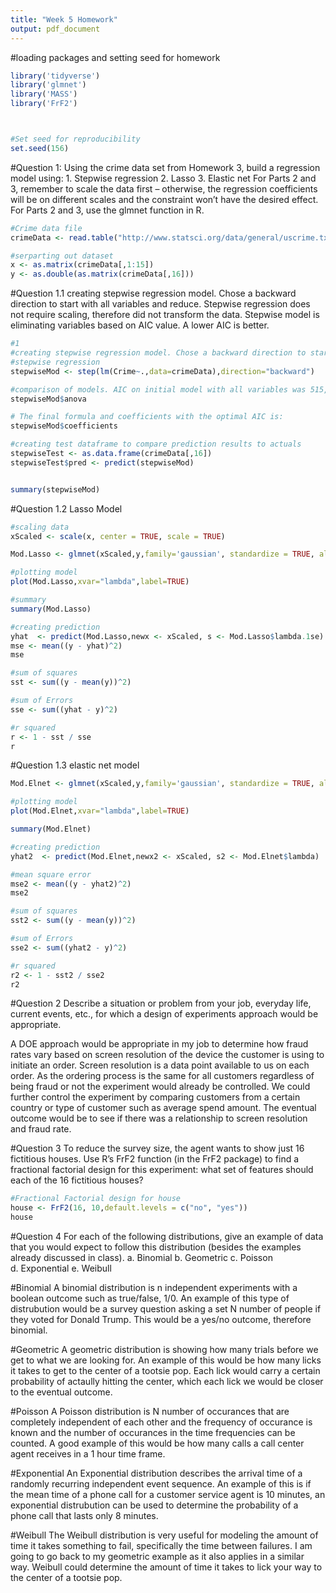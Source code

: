 ```yaml
---
title: "Week 5 Homework"
output: pdf_document
---
```


#loading packages and setting seed for homework
```r
library('tidyverse')
library('glmnet')
library('MASS')
library('FrF2')



#Set seed for reproducibility
set.seed(156)

```

#Question 1:
Using the crime data set from Homework 3, build a regression model using:
1. Stepwise regression
2. Lasso
3. Elastic net
For Parts 2 and 3, remember to scale the data first – otherwise, the regression coefficients will be on
different scales and the constraint won’t have the desired effect.
For Parts 2 and 3, use the glmnet function in R. 

```r
#Crime data file 
crimeData <- read.table("http://www.statsci.org/data/general/uscrime.txt", header = TRUE)

#serparting out dataset
x <- as.matrix(crimeData[,1:15])
y <- as.double(as.matrix(crimeData[,16]))

```

#Question 1.1
creating stepwise regression model. Chose a backward direction to start with all variables and reduce. Stepwise regression does not require scaling, therefore did not transform the data. Stepwise model is eliminating variables based on AIC value. A lower AIC is better. 
```r
#1
#creating stepwise regression model. Chose a backward direction to start with all variables and reduce. Stepwise regression does not require scaling, therefore did not transform the data. 
#stepwise regression
stepwiseMod <- step(lm(Crime~.,data=crimeData),direction="backward")

#comparison of models. AIC on initial model with all variables was 515, ended up at 504.
stepwiseMod$anova

# The final formula and coefficients with the optimal AIC is:
stepwiseMod$coefficients

#creating test dataframe to compare prediction results to actuals 
stepwiseTest <- as.data.frame(crimeData[,16])
stepwiseTest$pred <- predict(stepwiseMod)


summary(stepwiseMod)


```


#Question 1.2
Lasso Model 
```r
#scaling data 
xScaled <- scale(x, center = TRUE, scale = TRUE)

Mod.Lasso <- glmnet(xScaled,y,family='gaussian', standardize = TRUE, alpha=1)

#plotting model 
plot(Mod.Lasso,xvar="lambda",label=TRUE)

#summary
summary(Mod.Lasso)

#creating prediction 
yhat  <- predict(Mod.Lasso,newx <- xScaled, s <- Mod.Lasso$lambda.1se)
mse <- mean((y - yhat)^2)
mse

#sum of squares 
sst <- sum((y - mean(y))^2)

#sum of Errors
sse <- sum((yhat - y)^2)

#r squared
r <- 1 - sst / sse
r

```

#Question 1.3
elastic net model 
```r
Mod.Elnet <- glmnet(xScaled,y,family='gaussian', standardize = TRUE, alpha=.5)

#plotting model
plot(Mod.Elnet,xvar="lambda",label=TRUE)

summary(Mod.Elnet)

#creating prediction 
yhat2  <- predict(Mod.Elnet,newx2 <- xScaled, s2 <- Mod.Elnet$lambda)

#mean square error
mse2 <- mean((y - yhat2)^2)
mse2

#sum of squares 
sst2 <- sum((y - mean(y))^2)

#sum of Errors
sse2 <- sum((yhat2 - y)^2)

#r squared
r2 <- 1 - sst2 / sse2
r2

```
#Question 2
Describe a situation or problem from your job, everyday life, current events, etc., for which a design of
experiments approach would be appropriate.

A DOE approach would be appropriate in my job to determine how fraud rates vary based on screen resolution of the device the customer is using to initiate an order. Screen resolution is a data point available to us on each order. As the ordering process is the same for all customers regardless of being fraud or not the experiment would already be controlled. We could further control the experiment by comparing customers from a certain country or type of customer such as average spend amount. The eventual outcome would be to see if there was a relationship to screen resolution and fraud rate. 


#Question 3
To reduce the survey size, the agent wants to show just 16 fictitious
houses. Use R’s FrF2 function (in the FrF2 package) to find a fractional factorial design for this
experiment: what set of features should each of the 16 fictitious houses? 
```r
#Fractional Factorial design for house
house <- FrF2(16, 10,default.levels = c("no", "yes"))
house
```

#Question 4
For each of the following distributions, give an example of data that you would expect to follow this
distribution (besides the examples already discussed in class).
a. Binomial
b. Geometric
c. Poisson
d. Exponential
e. Weibull

#Binomial 
A binomial distribution is n independent experiments with a boolean outcome such as true/false, 1/0. An example of this type of distrubution would be a survey question asking a set N number of people if they voted for Donald Trump. This would be a yes/no outcome, therefore binomial. 

#Geometric
A geometric distribution is showing how many trials before we get to what we are looking for. An example of this would be how many licks it takes to get to the center of a tootsie pop.  Each lick would carry a certain probability of actaully hitting the center, which each lick we would be closer to the eventual outcome. 

#Poisson
A Poisson distribution is N number of occurances that are completely independent of each other and the frequency of occurance is known and the number of occurances in the time frequencies can be counted. A good example of this would be how many calls a call center agent receives in a 1 hour time frame. 

#Exponential
An Exponential distribution describes the arrival time of a randomly recurring independent event sequence. An example of this is if the mean time of a phone call for a customer service agent is 10 minutes, an exponential distrubution can be used to determine the probability of a phone call that lasts only 8 minutes. 

#Weibull 
The Weibull distribution is very useful for modeling the amount of time it takes something to fail, specifically the time between failures. I am going to go back to my geometric example as it also applies in a similar way. Weibull could determine the amount of time it takes to lick your way to the center of a tootsie pop. 
